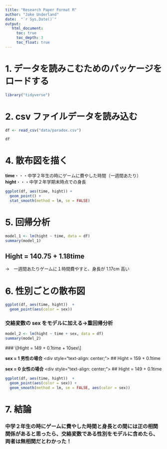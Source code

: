```yaml
---
title: "Research Paper Format R"
author: "Jake Underland"
date:  "`r Sys.Date()`"
output:
   html_document:
     toc: true
     toc_depth: 3
     toc_float: true
---
```

</head>
<body>
<div id="header">
</div>
<div id="TOC">
<style>
table, td, th {
  border: none;F
  padding-left: 1em;
  padding-right: 1em;
  min-width: 50%;
  margin-left: auto;
  margin-right: auto;
  margin-top: 1em;
  margin-bottom: 1em;
}
</style>
<style type="text/css">
body, td {
   font-size: 14px;
}
</style>

# 1. データを読みこむためのパッケージをロードする

```r
library("tidyverse")
```

# 2. csv ファイルデータを読み込む
```r
df <- read_csv("data/paradox.csv")
```


```r
df
```


# 4. 散布図を描く
**time**・・・中学２年生の時にゲームに費やした時間（一週間あたり）
**hight**・・・中学２年学期末時点での身長
```r
ggplot(df, aes(time, hight)) +
  geom_point() +
  stat_smooth(method = lm, se = FALSE)
```


# 5. 回帰分析


```r
model_1 <- lm(hight ~ time, data = df)
summary(model_1)
```
## Hight = 140.75 + 1.18time
→　一週間あたりゲームに１時間費やすと、身長が 1.17cm 高い


# 6. 性別ごとの散布図
```r
ggplot(df, aes(time, hight))  +
  geom_point(aes(color = sex))
```


### 交絡変数の sex をモデルに加える→重回帰分析
```r
model_2 <- lm(hight ~ time + sex, data = df)
summary(model_2)
```
<div style=“text-align: center;“>
### <span class=“math display”>\[Hight = 149 + 0.1time + 10sex\]</span>
</div>
<span style=“color:blue”>
**sex = 1 男性の場合**
</span>
<div style=“text-align: center;“>
## <span style=“color:blue”>Hight = 159 + 0.1time</span>
</div>
<span style=“color:tomato”>
**sex = 0 女性の場合**
</span>
<div style=“text-align: center;“>
## <span style=“color:tomato”> Hight = 149 + 0.1time </span>
</div>

```r
ggplot(df, aes(time, hight))  +
  geom_point(aes(color = sex)) +
  geom_smooth(method = lm, se = FALSE, aes(color = sex))
```
# 7. 結論
### <span style=“color:green”>中学２年生の時にゲームに費やした時間と身長との間には**正の相関関係**があると思ったら、交絡変数である性別をモデルに含めたら、両者は無相関だとわかった！
</span>







